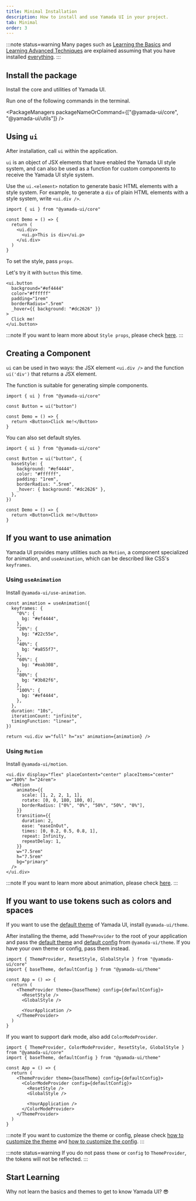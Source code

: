 ```yaml
---
title: Minimal Installation
description: How to install and use Yamada UI in your project.
tab: Minimal
order: 3
---
```


:::note status=warning
Many pages such as [Learning the Basics](/getting-started/installation/basic) and [Learning Advanced Techniques](/getting-started/installation/advanced) are explained assuming that you have installed [everything](/getting-started/installation).
:::

## Install the package

Install the core and utilities of Yamada UI.

Run one of the following commands in the terminal.

<PackageManagers packageNameOrCommand={["@yamada-ui/core", "@yamada-ui/utils"]} />
## Using `ui`

After installation, call `ui` within the application.

`ui` is an object of JSX elements that have enabled the Yamada UI style system, and can also be used as a function for custom components to receive the Yamada UI style system.

Use the `ui.<element>` notation to generate basic HTML elements with a style system.
For example, to generate a `div` of plain HTML elements with a style system, write `<ui.div />`.

```tsx live=false
import { ui } from "@yamada-ui/core"

const Demo = () => {
  return (
    <ui.div>
      <ui.p>This is div</ui.p>
    </ui.div>
  )
}
```

To set the style, pass `props`.

Let's try it with `button` this time.

```tsx
<ui.button
  background="#ef4444"
  color="#ffffff"
  padding="1rem"
  borderRadius=".5rem"
  _hover={{ background: "#dc2626" }}
>
  Click me!
</ui.button>
```

:::note
If you want to learn more about `Style props`, please check [here](/styled-system/style-props).
:::

## Creating a Component

`ui` can be used in two ways: the JSX element `<ui.div />` and the function `ui('div')` that returns a JSX element.

The function is suitable for generating simple components.

```tsx live=false
import { ui } from "@yamada-ui/core"

const Button = ui("button")

const Demo = () => {
  return <Button>Click me!</Button>
}
```

You can also set default styles.

```tsx live=false
import { ui } from "@yamada-ui/core"

const Button = ui("button", {
  baseStyle: {
    background: "#ef4444",
    color: "#ffffff",
    padding: "1rem",
    borderRadius: ".5rem",
    _hover: { background: "#dc2626" },
  },
})

const Demo = () => {
  return <Button>Click me!</Button>
}
```

## If you want to use animation

Yamada UI provides many utilities such as `Motion`, a component specialized for animation, and `useAnimation`, which can be described like CSS's `keyframes`.

### Using `useAnimation`

Install `@yamada-ui/use-animation`.

<PackageManagers packageNameOrCommand="@yamada-ui/use-animation" />

```tsx functional=true
const animation = useAnimation({
  keyframes: {
    "0%": {
      bg: "#ef4444",
    },
    "20%": {
      bg: "#22c55e",
    },
    "40%": {
      bg: "#a855f7",
    },
    "60%": {
      bg: "#eab308",
    },
    "80%": {
      bg: "#3b82f6",
    },
    "100%": {
      bg: "#ef4444",
    },
  },
  duration: "10s",
  iterationCount: "infinite",
  timingFunction: "linear",
})

return <ui.div w="full" h="xs" animation={animation} />
```

### Using `Motion`

Install `@yamada-ui/motion`.

<PackageManagers packageNameOrCommand="@yamada-ui/motion" />

```tsx
<ui.div display="flex" placeContent="center" placeItems="center" w="100%" h="24rem">
  <Motion
    animate={{
      scale: [1, 2, 2, 1, 1],
      rotate: [0, 0, 180, 180, 0],
      borderRadius: ["0%", "0%", "50%", "50%", "0%"],
    }}
    transition={{
      duration: 2,
      ease: "easeInOut",
      times: [0, 0.2, 0.5, 0.8, 1],
      repeat: Infinity,
      repeatDelay: 1,
    }}
    w="7.5rem"
    h="7.5rem"
    bg="primary"
  />
</ui.div>
```

:::note
If you want to learn more about animation, please check [here](/styled-system/animation).
:::

## If you want to use tokens such as colors and spaces

If you want to use the [default theme](/styled-system/theming/default-theme) of Yamada UI, install `@yamada-ui/theme`.

<PackageManagers packageNameOrCommand="@yamada-ui/theme" />

After installing the theme, add `ThemeProvider` to the root of your application and pass the [default theme](/styled-system/theming/default-theme) and [default config](/styled-system/configure/default-config) from `@yamada-ui/theme`. If you have your own theme or config, pass them instead.

```tsx live=false highlight={6,7,8,11}
import { ThemeProvider, ResetStyle, GlobalStyle } from "@yamada-ui/core"
import { baseTheme, defaultConfig } from "@yamada-ui/theme"

const App = () => {
  return (
    <ThemeProvider theme={baseTheme} config={defaultConfig}>
      <ResetStyle />
      <GlobalStyle />

      <YourApplication />
    </ThemeProvider>
  )
}
```

If you want to support dark mode, also add `ColorModeProvider`.

```tsx live=false highlight={7,12}
import { ThemeProvider, ColorModeProvider, ResetStyle, GlobalStyle } from "@yamada-ui/core"
import { baseTheme, defaultConfig } from "@yamada-ui/theme"

const App = () => {
  return (
    <ThemeProvider theme={baseTheme} config={defaultConfig}>
      <ColorModeProvider config={defaultConfig}>
        <ResetStyle />
        <GlobalStyle />

        <YourApplication />
      </ColorModeProvider>
    </ThemeProvider>
  )
}
```

:::note
If you want to customize the theme or config, please check [how to customize the theme](/styled-system/theming/customize-theme) and [how to customize the config](/styled-system/configure/customize-config).
:::

:::note status=warning
If you do not pass `theme` or `config` to `ThemeProvider`, the tokens will not be reflected.
:::

## Start Learning

Why not learn the basics and themes to get to know Yamada UI? 😎

<CardContainer>
  <LinkCard href="/getting-started/basics" />
  <LinkCard
    href="/styled-system/theming"
    title="Learn about Themes"
    description="Learn about the default theme of Yamada UI, and how to create and change the values of colors, fonts, and other theme elements."
  />
  <LinkCard
    href="/components"
    title="Explore Components"
    description="Yamada UI offers over 100 flexible components. All components support animations and dark mode."
  />
  <LinkCard
    href="https://github.com/hirotomoyamada/yamada-ui"
    title="Explore the Source Code"
    description="The package and documentation site of Yamada UI are open source. If you like Yamada UI, please give it a star."
  />
</CardContainer>
